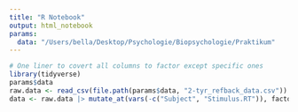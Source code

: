 ```yaml
---
title: "R Notebook"
output: html_notebook
params: 
  data: "/Users/bella/Desktop/Psychologie/Biopsychologie/Praktikum"
---
```


```r
# One liner to covert all columns to factor except specific ones
library(tidyverse)
params$data
raw.data <- read_csv(file.path(params$data, "2-tyr_refback_data.csv"))
data <- raw.data |> mutate_at(vars(-c("Subject", "Stimulus.RT")), factor)
```